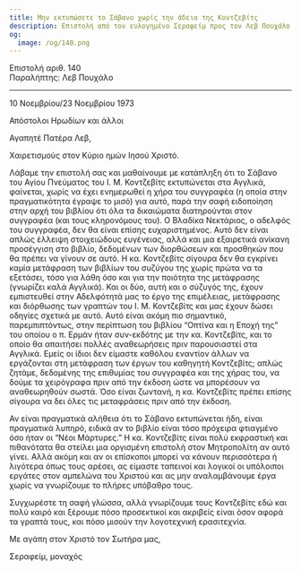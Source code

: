 ```yaml
---
title: Μην εκτυπώσετε το Σάβανο χωρίς την άδεια της Κοντζεβίτς
description: Επιστολή από τον ευλογημένο Σεραφείμ προς τον Λεβ Πουχάλο.
og:
  image: /og/140.png
---
```


<div style={{textAlign:'right', fontFamily:'monospace'}}>Επιστολή αριθ. 140</div>
<div style={{textAlign:'left', fontFamily:'monospace'}}>Παραλήπτης: Λεβ Πουχάλο</div>

---

10 Νοεμβρίου/23 Νοεμβρίου 1973

Απόστολοι Ηρωδίων και άλλοι

Αγαπητέ Πατέρα Λεβ,

Χαιρετισμούς στον Κύριο ημών Ιησού Χριστό.

Λάβαμε την επιστολή σας και μαθαίνουμε με κατάπληξη ότι το Σάβανο του Αγίου Πνεύματος του Ι. Μ. Κοντζεβίτς εκτυπώνεται στα Αγγλικά, φαίνεται, χωρίς να έχει ενημερωθεί η χήρα του συγγραφέα (η οποία στην πραγματικότητα έγραψε το μισό) για αυτό, παρά την σαφή ειδοποίηση στην αρχή του βιβλίου ότι όλα τα δικαιώματα διατηρούνται στον συγγραφέα (και τους κληρονόμους του). Ο Βλαδίκα Νεκτάριος, ο αδελφός του συγγραφέα, δεν θα είναι επίσης ευχαριστημένος. Αυτό δεν είναι απλώς έλλειψη στοιχειώδους ευγένειας, αλλά και μια εξαιρετικά ανίκανη προσέγγιση στο βιβλίο, δεδομένων των διορθώσεων και προσθηκών που θα πρέπει να γίνουν σε αυτό. Η κα. Κοντζεβίτς σίγουρα δεν θα εγκρίνει καμία μετάφραση των βιβλίων του συζύγου της χωρίς πρώτα να τα εξετάσει, τόσο για λάθη όσο και για την ποιότητα της μετάφρασης (γνωρίζει καλά Αγγλικά). Και οι δύο, αυτή και ο σύζυγός της, έχουν εμπιστευθεί στην Αδελφότητά μας το έργο της επιμέλειας, μετάφρασης και διόρθωσης των γραπτών του Ι. Μ. Κοντζεβίτς και μας έχουν δώσει οδηγίες σχετικά με αυτό. Αυτό είναι ακόμη πιο σημαντικό, παρεμπιπτόντως, στην περίπτωση του βιβλίου “Οπτίνα και η Εποχή της” του οποίου ο π. Ερμάν ήταν συν-εκδότης με την κα. Κοντζεβίτς, και το οποίο θα απαιτήσει πολλές αναθεωρήσεις πριν παρουσιαστεί στα Αγγλικά. Εμείς οι ίδιοι δεν είμαστε καθόλου εναντίον άλλων να εργάζονται στη μετάφραση των έργων του καθηγητή Κοντζεβίτς; απλώς ζητάμε, δεδομένης της επιθυμίας του συγγραφέα και της χήρας του, να δούμε τα χειρόγραφα πριν από την έκδοση ώστε να μπορέσουν να αναθεωρηθούν σωστά. Όσο είναι ζωντανή, η κα. Κοντζεβίτς πρέπει επίσης σίγουρα να δει όλες τις μεταφράσεις πριν από την έκδοση.

Αν είναι πραγματικά αλήθεια ότι το Σάβανο εκτυπώνεται ήδη, είναι πραγματικά λυπηρό, ειδικά αν το βιβλίο είναι τόσο πρόχειρα φτιαγμένο όσο ήταν οι “Νέοι Μάρτυρες.” Η κα. Κοντζεβίτς είναι πολύ εκφραστική και πιθανότατα θα στείλει μια οργισμένη επιστολή στον Μητροπολίτη αν αυτό γίνει. Αλλά ακόμη και αν οι επίσκοποι μπορεί να κάνουν περισσότερα ή λιγότερα όπως τους αρέσει, ας είμαστε ταπεινοί και λογικοί οι υπόλοιποι εργάτες στον αμπελώνα του Χριστού και ας μην αναλαμβάνουμε έργα χωρίς να γνωρίζουμε το πλήρες υπόβαθρο τους.

Συγχωρέστε τη σαφή γλώσσα, αλλά γνωρίζουμε τους Κοντζεβίτς εδώ και πολύ καιρό και ξέρουμε πόσο προσεκτικοί και ακριβείς είναι όσον αφορά τα γραπτά τους, και πόσο μισούν την λογοτεχνική ερασιτεχνία.

Με αγάπη στον Χριστό τον Σωτήρα μας,

Σεραφείμ, μοναχός